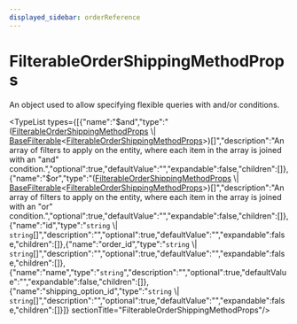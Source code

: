 ```yaml
---
displayed_sidebar: orderReference
---
```



# FilterableOrderShippingMethodProps

An object used to allow specifying flexible queries with and/or conditions.

<TypeList types={[{"name":"$and","type":"([FilterableOrderShippingMethodProps](page.mdx) \\| [BaseFilterable](../order.BaseFilterable/page.mdx)&#60;[FilterableOrderShippingMethodProps](page.mdx)&#62;)[]","description":"An array of filters to apply on the entity, where each item in the array is joined with an \"and\" condition.","optional":true,"defaultValue":"","expandable":false,"children":[]},{"name":"$or","type":"([FilterableOrderShippingMethodProps](page.mdx) \\| [BaseFilterable](../order.BaseFilterable/page.mdx)&#60;[FilterableOrderShippingMethodProps](page.mdx)&#62;)[]","description":"An array of filters to apply on the entity, where each item in the array is joined with an \"or\" condition.","optional":true,"defaultValue":"","expandable":false,"children":[]},{"name":"id","type":"`string` \\| `string`[]","description":"","optional":true,"defaultValue":"","expandable":false,"children":[]},{"name":"order_id","type":"`string` \\| `string`[]","description":"","optional":true,"defaultValue":"","expandable":false,"children":[]},{"name":"name","type":"`string`","description":"","optional":true,"defaultValue":"","expandable":false,"children":[]},{"name":"shipping_option_id","type":"`string` \\| `string`[]","description":"","optional":true,"defaultValue":"","expandable":false,"children":[]}]}  sectionTitle="FilterableOrderShippingMethodProps"/>
